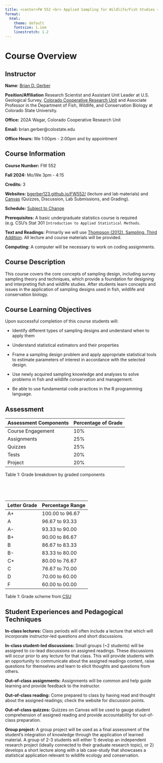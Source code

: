 ```yaml
---
title: <center>FW 552 <br> Applied Sampling for Wildlife/Fish Studies <br> (Fall 2025)</center>
format:
  html: 
    theme: default
    fontsize: 1.1em
    linestretch: 1.2
---
```



# Course Overview

## Instructor

**Name**:  [Brian D. Gerber](https://bgerber123.github.io/)

**Position/Affiliation** Research Scientist and Assistant Unit Leader at U.S. Geological Survey, [Colorado Cooperative Research Unit](https://warnercnr.colostate.edu/fwcb/cooperative-fish-wildlife-research-unit/) and Associate Professor in the Department of Fish, Wildlife, and Conservation Biology at Colorado State University. 

**Office:**  202A Wagar, Colorado Cooperative Research Unit

**Email:** brian.gerber@colostate.edu

**Office Hours:** We 1:00pm - 2:00pm and by appointment

## Course Information

**Course Number:** FW 552 

**Fall 2024:** Mo/We 3pm - 4:15

**Credits:** 3

**Websites:**  [bgerber123.github.io/FW552/](/FW552/index.qmd) (lecture and lab materials) and [Canvas](https://colostate.instructure.com/) (Quizzes, Discussion, Lab Submissions, and Grading).

**Schedule:** [Subject to Change](/FW552/schedule.qmd)

**Prerequisites:**  A basic undergraduate statistics course is required (e.g. CSU's Stat 301 `Introduction to Applied Statistical Methods`. 

**Text and Readings:** Primarily we will use [Thompson (2012). Sampling. Third Addition](/readings552/Sampling - 2012 - Thompson.pdf). All lecture and course materials will be provided. 

**Computing:** A computer will be necessary to work on coding assignments.


## Course Description

This course covers the core concepts of sampling design, including survey sampling theory and techniques, which provide a foundation for designing and interpreting fish and wildlife studies. After students learn concepts and issues in the application of sampling designs used in fish, wildlife and conservation biology.

## Course Learning Objectives

Upon successful completion of this course students will: 

- Identify different types of sampling designs and understand when to apply them

- Understand statistical estimators and their properties

- Frame a sampling design problem and apply appropriate statistical tools to estimate parameters of interest in accordance with the selected design.  

- Use newly acquired sampling knowledge and analyses to solve problems in fish and wildlife conservation and management.

- Be able to use fundamental code practices in the R programming language.  


## Assessment

Assessment Components  | Percentage of Grade
--------------------   | -------------------
Course Engagement      | 10%
Assignments            | 25%
Quizzes                | 25%
Tests                  | 20%
Project                | 20%
 
Table 1: Grade breakdown by graded components

<br>

<br>


 Letter Grade         | Percentage Range
--------------------  | -------------------
A+                    | 100.00 to 96.67
A                     | 96.67 to 93.33
A-                    | 93.33 to 90.00
B+                    | 90.00 to 86.67
B                     | 86.67 to 83.33
B-                    | 83.33 to 80.00
C+                    | 80.00 to 76.67
C                     | 76.67 to 70.00
D                     | 70.00 to 60.00
F                     | 60.00 to 00.00

Table 1: Grade scheme from [CSU](https://canvas.colostate.edu/grading-schemes/)


## Student Experiences and Pedagogical Techniques

**In-class lectures:** Class periods will often include a lecture that which will incorporate instructor-led questions and short discussions.

**In-class student-led discussions:** Small groups (~2 students) will be assigned to co-lead discussions on assigned readings. These discussions will occur prior to any lecture for that class. This will provide students with an opportunity to communicate about the assigned readings content, raise questions for themselves and learn to elicit thoughts and questions from others. 

**Out-of-class  assignments:** Assignments will be common and help guide learning and provide feedback to the instructor.

**Out-of-class reading:** Come prepared to class by having read and thought about the assigned readings; check the website for discussion points.

**Out-of-class quizzes:** Quizzes on Canvas will be used to gauge student comprehension of assigned reading and provide accountability for out-of-class preparation. 

**Group project:** A group project will be used as a final assessment of the student's integration of knowledge through the application of learned material. A group of 2-3 students will either 1) develop an independent research project (ideally connected to their graduate research topic), or 2) develops a short lecture along with a lab case-study that showcases a statistical application relevant to wildlife ecology and conservation.

